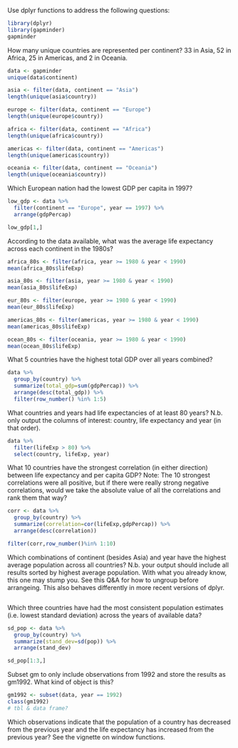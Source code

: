 Use dplyr functions to address the following questions:

```r
library(dplyr)
library(gapminder)
gapminder
```

How many unique countries are represented per continent?
33 in Asia, 52 in Africa, 25 in Americas, and 2 in Oceania.
```r
data <- gapminder
unique(data$continent)

asia <- filter(data, continent == "Asia")
length(unique(asia$country))

europe <- filter(data, continent == "Europe")
length(unique(europe$country))

africa <- filter(data, continent == "Africa")
length(unique(africa$country))

americas <- filter(data, continent == "Americas")
length(unique(americas$country))

oceania <- filter(data, continent == "Oceania")
length(unique(oceania$country))
```

Which European nation had the lowest GDP per capita in 1997?
```r
low_gdp <- data %>%
  filter(continent == "Europe", year == 1997) %>%
  arrange(gdpPercap)

low_gdp[1,]
```

According to the data available, what was the average life expectancy across each continent in the 1980s?
``` r
africa_80s <- filter(africa, year >= 1980 & year < 1990)
mean(africa_80s$lifeExp)

asia_80s <- filter(asia, year >= 1980 & year < 1990)
mean(asia_80s$lifeExp)

eur_80s <- filter(europe, year >= 1980 & year < 1990)
mean(eur_80s$lifeExp)

americas_80s <- filter(americas, year >= 1980 & year < 1990)
mean(americas_80s$lifeExp)

ocean_80s <- filter(oceania, year >= 1980 & year < 1990)
mean(ocean_80s$lifeExp)
```

What 5 countries have the highest total GDP over all years combined?

```r
data %>%
  group_by(country) %>%
  summarize(total_gdp=sum(gdpPercap)) %>%
  arrange(desc(total_gdp)) %>%
  filter(row_number() %in% 1:5)
```

What countries and years had life expectancies of at least 80 years? N.b. only output the columns of interest: country, life expectancy and year (in that order).
```r
data %>%
  filter(lifeExp > 80) %>%
  select(country, lifeExp, year)
```

What 10 countries have the strongest correlation (in either direction) between life expectancy and per capita GDP?
Note: The 10 strongest correlations were all positive, but if there were really strong negative correlations, would we take the absolute value of all the correlations and rank them that way?
```r
corr <- data %>%
  group_by(country) %>%
  summarize(correlation=cor(lifeExp,gdpPercap)) %>%
  arrange(desc(correlation))

filter(corr,row_number()%in% 1:10)
```

Which combinations of continent (besides Asia) and year have the highest average population across all countries? N.b. your output should include all results sorted by highest average population. With what you already know, this one may stump you. See this Q&A for how to ungroup before arrangeing. This also behaves differently in more recent versions of dplyr.
```r


```

Which three countries have had the most consistent population estimates (i.e. lowest standard deviation) across the years of available data?

```r
sd_pop <- data %>%
  group_by(country) %>%
  summarize(stand_dev=sd(pop)) %>%
  arrange(stand_dev)

sd_pop[1:3,]
```

Subset gm to only include observations from 1992 and store the results as gm1992. What kind of object is
this?

``` r
gm1992 <- subset(data, year == 1992)
class(gm1992)
# tbl & data frame?
```

Which observations indicate that the population of a country has decreased from the previous year and the life expectancy has increased from the previous year? See the vignette on window functions.

```r


```





